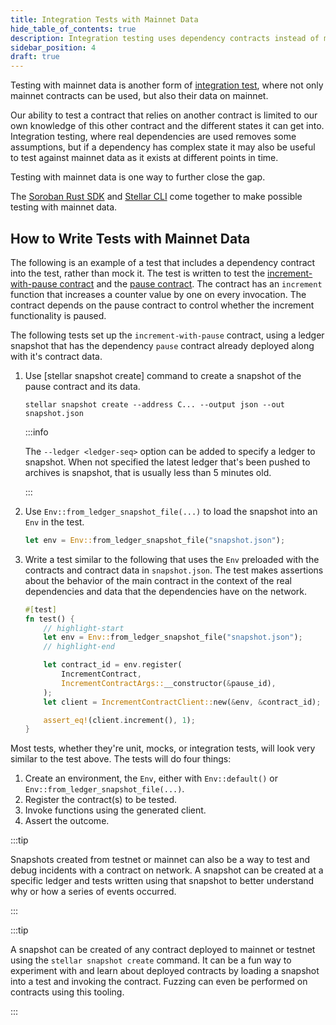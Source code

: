 ```yaml
---
title: Integration Tests with Mainnet Data
hide_table_of_contents: true
description: Integration testing uses dependency contracts instead of mocks.
sidebar_position: 4
draft: true
---
```


Testing with mainnet data is another form of [integration test], where not only mainnet contracts can be used, but also their data on mainnet.

Our ability to test a contract that relies on another contract is limited to our own knowledge of this other contract and the different states it can get into. Integration testing, where real dependencies are used removes some assumptions, but if a dependency has complex state it may also be useful to test against mainnet data as it exists at different points in time.

Testing with mainnet data is one way to further close the gap.

The [Soroban Rust SDK] and [Stellar CLI] come together to make possible testing with mainnet data.

## How to Write Tests with Mainnet Data

The following is an example of a test that includes a dependency contract into the test, rather than mock it. The test is written to test the [increment-with-pause contract] and the [pause contract]. The contract has an `increment` function that increases a counter value by one on every invocation. The contract depends on the pause contract to control whether the increment functionality is paused.

The following tests set up the `increment-with-pause` contract, using a ledger snapshot that has the dependency `pause` contract already deployed along with it's contract data.

1. Use [stellar snapshot create] command to create a snapshot of the pause contract and its data.

   ```
   stellar snapshot create --address C... --output json --out snapshot.json
   ```

   :::info

   The `--ledger <ledger-seq>` option can be added to specify a ledger to snapshot. When not specified the latest ledger that's been pushed to archives is snapshot, that is usually less than 5 minutes old.

   :::

2. Use `Env::from_ledger_snapshot_file(...)` to load the snapshot into an `Env` in the test.

   ```rust
   let env = Env::from_ledger_snapshot_file("snapshot.json");
   ```

3. Write a test similar to the following that uses the `Env` preloaded with the contracts and contract data in `snapshot.json`. The test makes assertions about the behavior of the main contract in the context of the real dependencies and data that the dependencies have on the network.

   ```rust
   #[test]
   fn test() {
       // highlight-start
       let env = Env::from_ledger_snapshot_file("snapshot.json");
       // highlight-end

       let contract_id = env.register(
           IncrementContract,
           IncrementContractArgs::__constructor(&pause_id),
       );
       let client = IncrementContractClient::new(&env, &contract_id);

       assert_eq!(client.increment(), 1);
   }
   ```

Most tests, whether they're unit, mocks, or integration tests, will look very similar to the test above. The tests will do four things:

1. Create an environment, the `Env`, either with `Env::default()` or `Env::from_ledger_snapshot_file(...)`.
2. Register the contract(s) to be tested.
3. Invoke functions using the generated client.
4. Assert the outcome.

:::tip

Snapshots created from testnet or mainnet can also be a way to test and debug incidents with a contract on network. A snapshot can be created at a specific ledger and tests written using that snapshot to better understand why or how a series of events occurred.

:::

:::tip

A snapshot can be created of any contract deployed to mainnet or testnet using the `stellar snapshot create` command. It can be a fun way to experiment with and learn about deployed contracts by loading a snapshot into a test and invoking the contract. Fuzzing can even be performed on contracts using this tooling.

:::

[increment-with-pause contract]: https://github.com/stellar/soroban-examples/blob/main/increment-with-pause/src/lib.rs
[pause contract]: https://github.com/stellar/soroban-examples/blob/main/pause/src/lib.rs
[integration test]: ./integration-tests.mdx
[Making Cross-Contract Calls]: ../conventions/cross-contract.mdx
[Soroban Rust SDK]: ../../../tools/sdks/library.mdx#soroban-rust-sdk
[Stellar CLI]: ../../../tools/developer-tools/cli/README.mdx
